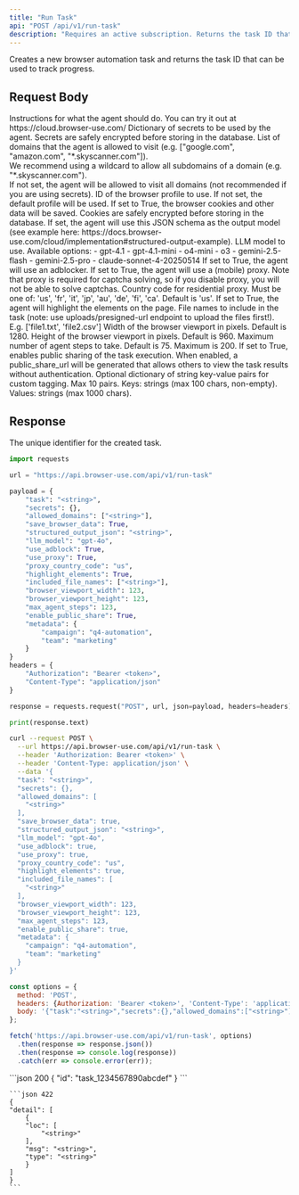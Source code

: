 ```yaml
---
title: "Run Task"
api: "POST /api/v1/run-task"
description: "Requires an active subscription. Returns the task ID that can be used to track progress."
---
```


Creates a new browser automation task and returns the task ID that can be used to track progress.

## Request Body

<ParamField body="task" type="string" required>
  Instructions for what the agent should do. You can try it out at https://cloud.browser-use.com/
</ParamField>

<ParamField body="secrets" type="object">
  Dictionary of secrets to be used by the agent. Secrets are safely encrypted before storing in the database.
</ParamField>

<ParamField body="allowed_domains" type="array">
  List of domains that the agent is allowed to visit (e.g. ["google.com", "amazon.com", "*.skyscanner.com"]). <br/>
  We recommend using a wildcard to allow all subdomains of a domain (e.g. "*.skyscanner.com"). <br/>
  If not set, the agent will be allowed to visit all domains (not recommended if you are using secrets).
</ParamField>

<ParamField body="browser_profile_id" type="string">
  ID of the browser profile to use. If not set, the default profile will be used.
</ParamField>

<ParamField body="save_browser_data" type="boolean" default="false">
  If set to True, the browser cookies and other data will be saved. Cookies are safely encrypted before storing in the database.
</ParamField>

<ParamField body="structured_output_json" type="string">
  If set, the agent will use this JSON schema as the output model (see example here: https://docs.browser-use.com/cloud/implementation#structured-output-example).
</ParamField>

<ParamField body="llm_model" type="string" default="gpt-4.1">
  LLM model to use. 
  Available options: 
  - gpt-4.1
  - gpt-4.1-mini
  - o4-mini
  - o3
  - gemini-2.5-flash
  - gemini-2.5-pro
  - claude-sonnet-4-20250514
</ParamField>

<ParamField body="use_adblock" type="boolean" default="true">
  If set to True, the agent will use an adblocker.
</ParamField>

<ParamField body="use_proxy" type="boolean" default="true">
  If set to True, the agent will use a (mobile) proxy. Note that proxy is required for captcha solving, so if you disable proxy, you will not be able to solve captchas.
</ParamField>

<ParamField body="proxy_country_code" type="string" default="us">
  Country code for residential proxy. Must be one of: 'us', 'fr', 'it', 'jp', 'au', 'de', 'fi', 'ca'. Default is 'us'.
</ParamField>

<ParamField body="highlight_elements" type="boolean" default="true">
  If set to True, the agent will highlight the elements on the page.
</ParamField>

<ParamField body="included_file_names" type="array">
  File names to include in the task (note: use uploads/presigned-url endpoint to upload the files first!). E.g. ['file1.txt', 'file2.csv']
</ParamField>

<ParamField body="browser_viewport_width" type="integer" default="1280">
  Width of the browser viewport in pixels. Default is 1280.
</ParamField>

<ParamField body="browser_viewport_height" type="integer" default="960">
  Height of the browser viewport in pixels. Default is 960.
</ParamField>

<ParamField body="max_agent_steps" type="integer" default="75">
  Maximum number of agent steps to take. Default is 75. Maximum is 200.
</ParamField>

<ParamField body="enable_public_share" type="boolean" default="false">
  If set to True, enables public sharing of the task execution. When enabled, a public_share_url will be generated that allows others to view the task results without authentication.
</ParamField>

<ParamField body="metadata" type="object">
  Optional dictionary of string key-value pairs for custom tagging. Max 10 pairs. Keys: strings (max 100 chars, non-empty). Values: strings (max 1000 chars).
</ParamField>

## Response

<ResponseField name="id" type="string">
  The unique identifier for the created task.
</ResponseField>


<RequestExample>

```python python
import requests

url = "https://api.browser-use.com/api/v1/run-task"

payload = {
    "task": "<string>",
    "secrets": {},
    "allowed_domains": ["<string>"],
    "save_browser_data": True,
    "structured_output_json": "<string>",
    "llm_model": "gpt-4o",
    "use_adblock": True,
    "use_proxy": True,
    "proxy_country_code": "us",
    "highlight_elements": True,
    "included_file_names": ["<string>"],
    "browser_viewport_width": 123,
    "browser_viewport_height": 123,
    "max_agent_steps": 123,
    "enable_public_share": True,
    "metadata": {
        "campaign": "q4-automation",
        "team": "marketing"
    }
}
headers = {
    "Authorization": "Bearer <token>",
    "Content-Type": "application/json"
}

response = requests.request("POST", url, json=payload, headers=headers)

print(response.text)
```

```bash cURL
curl --request POST \
  --url https://api.browser-use.com/api/v1/run-task \
  --header 'Authorization: Bearer <token>' \
  --header 'Content-Type: application/json' \
  --data '{
  "task": "<string>",
  "secrets": {},
  "allowed_domains": [
    "<string>"
  ],
  "save_browser_data": true,
  "structured_output_json": "<string>",
  "llm_model": "gpt-4o",
  "use_adblock": true,
  "use_proxy": true,
  "proxy_country_code": "us",
  "highlight_elements": true,
  "included_file_names": [
    "<string>"
  ],
  "browser_viewport_width": 123,
  "browser_viewport_height": 123,
  "max_agent_steps": 123,
  "enable_public_share": true,
  "metadata": {
    "campaign": "q4-automation",
    "team": "marketing"
  }
}'
```

```javascript javascript 
const options = {
  method: 'POST',
  headers: {Authorization: 'Bearer <token>', 'Content-Type': 'application/json'},
  body: '{"task":"<string>","secrets":{},"allowed_domains":["<string>"],"save_browser_data":true,"structured_output_json":"<string>","llm_model":"gpt-4o","use_adblock":true,"use_proxy":true,"proxy_country_code":"us","highlight_elements":true,"included_file_names":["<string>"],"browser_viewport_width":123,"browser_viewport_height":123,"max_agent_steps":123,"enable_public_share":true,"metadata":{"campaign":"q4-automation","team":"marketing"}}'
};

fetch('https://api.browser-use.com/api/v1/run-task', options)
  .then(response => response.json())
  .then(response => console.log(response))
  .catch(err => console.error(err));

```
</RequestExample>

<ResponseExample>
    ```json 200
    {
      "id": "task_1234567890abcdef"
    }
    ```

    ```json 422
    {
    "detail": [
        {
        "loc": [
            "<string>"
        ],
        "msg": "<string>",
        "type": "<string>"
        }
    ]
    }
    ```
</ResponseExample>
